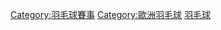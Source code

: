 {{Catmore}}
{{Commonscat|European badminton championships}}

[[Category:羽毛球賽事|Category:羽毛球賽事]]
[[Category:歐洲羽毛球|Category:歐洲羽毛球]]
[[Category:歐洲錦標賽|羽毛球]]